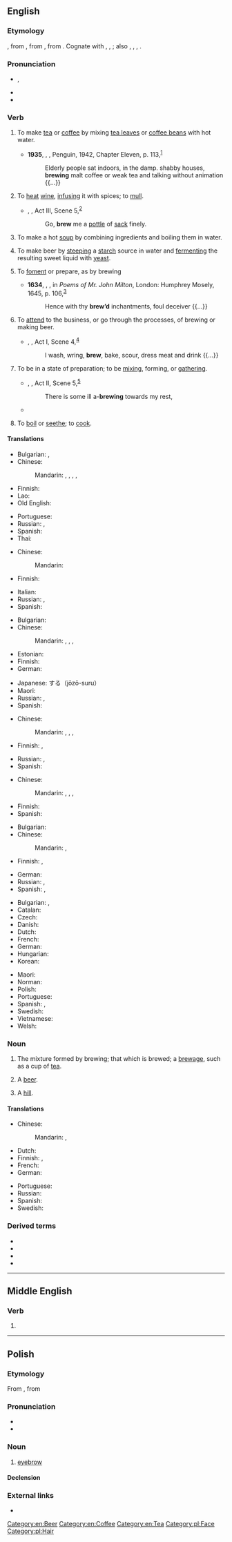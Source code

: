{{also|Brew}}
==English==

===Etymology===
{{PIE root|en|bʰrewh₁}}
{{inh|en|enm|brewen}}, from {{inh|en|ang|brēowan}}, from {{inh|en|gem-pro|*brewwaną}}, from {{der|en|ine-pro|*bʰrewh₁-}}. Cognate with 
{{cog|nl|brouwen}}, {{cog|de|brauen}}, {{cog|sv|brygga}}; also {{cog|grc|φρέαρ||well}}, {{cog|la|ferveo|fervēre|to be hot; to burn; to boil}}, {{cog|sga|bruth||violent, boiling heat}}, {{cog|sa|भुर्वन्||motion of water|tr=bhurván}}.

===Pronunciation===
* {{enPR|bro͞o}}, {{IPA|en|/bɹuː/|/bɹɪʊ̯/}}
* {{audio|en|en-us-brew.ogg|Audio (US)}}
* {{rhymes|en|uː}}

===Verb===
{{en-verb}}

# {{lb|en|transitive|intransitive}} To make [[tea]] or [[coffee]] by mixing [[tea leaf|tea leaves]] or [[coffee bean|coffee beans]] with hot water.
#* '''1935''', {{w|Christopher Isherwood}}, ''{{w|Mr Norris Changes Trains}}'', Penguin, 1942, Chapter Eleven, p. 113,<sup>[https://archive.org/details/mrnorrischangest00ishe]</sup>
#*: Elderly people sat indoors, in the damp. shabby houses, '''brewing''' malt coffee or weak tea and talking without animation {{...}}
# {{lb|en|transitive}} To [[heat]] [[wine]], [[infuse|infusing]] it with spices; to [[mull]].
#* {{circa|1600}} {{w|William Shakespeare}}, ''{{w|The Merry Wives of Windsor}}'', Act III, Scene 5,<sup>[http://www.opensourceshakespeare.org/views/plays/play_view.php?WorkID=merrywives&Scope=entire&pleasewait=1&msg=pl]</sup>
#*: Go, '''brew''' me a [[pottle]] of [[sack]] finely.
# {{lb|en|transitive|intransitive}} To make a hot [[soup]] by combining ingredients and boiling them in water.
# {{lb|en|transitive|intransitive}} To make beer by [[steeping]] a [[starch]] source in water and [[ferment]]ing the resulting sweet liquid with [[yeast]].
# {{lb|en|transitive}} To [[foment]] or prepare, as by brewing
#: {{syn|en|contrive|plot|hatch}}
#* '''1634''', {{w|John Milton}}, ''{{w|Comus (Milton)|Comus}}'', in ''Poems of Mr. John Milton'', London: Humphrey Mosely, 1645, p. 106,<sup>[http://name.umdl.umich.edu/A89149.0001.001]</sup>
#*: Hence with thy '''brew’d''' inchantments, foul deceiver {{...}}
# {{lb|en|intransitive}} To [[attend]] to the business, or go through the processes, of brewing or making beer.
#* {{circa|1600}} {{w|William Shakespeare}}, ''{{w|The Merry Wives of Windsor}}'', Act I, Scene 4,<sup>[http://www.opensourceshakespeare.org/views/plays/play_view.php?WorkID=merrywives&Scope=entire&pleasewait=1&msg=pl]</sup>
#*: I wash, wring, '''brew''', bake, scour, dress meat and drink {{...}}
# {{lb|en|intransitive|of an unwelcome event}} To be in a state of preparation; to be [[mix]]ing, forming, or [[gather]]ing.
#* {{circa|1596}} {{w|William Shakespeare}}, ''{{w|The Merchant of Venice}}'', Act II, Scene 5,<sup>[http://www.opensourceshakespeare.org/views/plays/play_view.php?WorkID=merchantvenice&Scope=entire&pleasewait=1&msg=pl]</sup>
#*: There is some ill a-'''brewing''' towards my rest,
#* {{quote-journal|en|date=January 11, 2011
|author=Jonathan Stevenson
|title=West Ham 2 - 1 Birmingham
|work=BBC
|url=http://news.bbc.co.uk/sport2/hi/football/league_cup/9354485.stm
|page=
|passage=Grant may have considered that only a performance of the very highest quality could keep him in a job - and the way his players started the game gave the 55-year-old shelter from the storm that was '''brewing'''.}}
# {{lb|en|transitive|obsolete}} To [[boil]] or [[seethe]]; to [[cook]].

====Translations====
{{trans-top|make tea or coffee}}
* Bulgarian: {{t+|bg|варя}}, {{t|bg|запарвам}}
* Chinese:
*: Mandarin: {{t+|cmn|沏|tr=qī}}, {{t+|cmn|泡|tr=pào}}, {{t+|cmn|煮|tr=zhǔ}}, {{t+|cmn|沖}}, {{t+|cmn|冲|tr=chōng}}
* Finnish: {{t+|fi|keittää}}
* Lao: {{t-needed|lo}}
* Old English: {{t|ang|brēowan}}
{{trans-mid}}
* Portuguese: {{t+|pt|infundir}}
* Russian: {{t+|ru|зава́ривать|impf}}, {{t+|ru|завари́ть|pf}}
* Spanish: {{t+|es|preparar}}
* Thai: {{t-needed|th}}
{{trans-bottom}}

{{trans-top|make a hot soup}}
* Chinese:
*: Mandarin: {{t+|cmn|煮|tr=zhǔ}}
* Finnish: {{t|fi|[[tehdä]] [[keittoa]]}}
{{trans-mid}}
* Italian: {{t+|it|bollire}}
* Russian: {{t+|ru|вари́ть|impf}}, {{t+|ru|свари́ть|pf}}
* Spanish: {{t-needed|es}}
{{trans-bottom}}

{{trans-top|to make beer}}
* Bulgarian: {{t+|bg|варя}}
* Chinese:
*: Mandarin: {{t+|cmn|釀造}}, {{t+|cmn|酿造|tr=niàngzào}}, {{t|cmn|釀製}}, {{t|cmn|酿制|tr=niàngzhì}}
* Estonian: {{t|et|pruulima}}
* Finnish: {{t|fi|[[panna]] [[olutta]]}}
* German: {{t+|de|brauen}}
{{trans-mid}}
* Japanese: {{t|ja|醸造}}する（jōzō-suru）
* Maori: {{t|mi|toroī}}
* Russian: {{t+|ru|вари́ть|impf}}, {{t+|ru|свари́ть|pf}}
* Spanish: {{t-needed|es}}
{{trans-bottom}}

{{trans-top|to contrive; plot}}
* Chinese:
*: Mandarin: {{t+|cmn|圖謀}}, {{t+|cmn|图谋|tr=túmóu}}, {{t+|cmn|密謀}}, {{t+|cmn|密谋|tr=mìmóu}}
* Finnish: {{t|fi|juonitella}}, {{t|fi|[[hautoa]] [[juonia]]}}
{{trans-mid}}
* Russian: {{t+|ru|плести́|impf}}, {{t+|ru|сплести́|pf}}
* Spanish: {{t-needed|es}}
{{trans-bottom}}

{{trans-top|to go through the process of brewing beer}}
* Chinese:
*: Mandarin: {{t+|cmn|釀造}}, {{t+|cmn|酿造|tr=niàngzào}}, {{t|cmn|釀製}}, {{t|cmn|酿制|tr=niàngzhì}}
{{trans-mid}}
* Finnish: {{t|fi|[[panna]] [[olutta]]}}
* Spanish: {{t-needed|es}}
{{trans-bottom}}

{{trans-top|to be in a state of preparation}}
* Bulgarian: {{t+|bg|приготвям}}
* Chinese:
*: Mandarin: {{t|cmn|[[在]][[醞釀]][[之]][[中]]}}, {{t|cmn|[[在]][[酝酿]][[之]][[中]]|tr=zài yùnniàng zhī zhōng}}
* Finnish: {{t+|fi|kyteä}}, {{t|fi|olla tekeillä}}
{{trans-mid}}
* German: {{t-check|de|zusammenbrauen|alt=sich zusammenbrauen}}
* Russian: {{t+|ru|назрева́ть|impf}}, {{t+|ru|назре́ть|pf}} {{qualifier|figurative}}
* Spanish: {{t+|es|hirviendo}}, {{t+|es|fermentando}}
{{trans-bottom}}

{{checktrans-top}}
* Bulgarian: {{t+|bg|смесвам}}, {{t+|bg|забърквам}}
* Catalan: {{t|ca|destilar}}
* Czech: {{t+|cs|vařit}}
* Danish: {{t|da|brygge}}
* Dutch: {{t+|nl|brouwen}}
* French: {{t+|fr|brasser}}
* German: {{t+|de|brauen}}
* Hungarian: {{t+|hu|főz}}
* Korean: {{t|ko|양조하다}}
{{trans-mid}}
* Maori: {{t|mi|kōpiro}}
* Norman: {{t|nrf|brachi}}
* Polish: {{t+|pl|warzyć|impf}}
* Portuguese: {{t+|pt|fermentar}}
* Spanish: {{t+|es|fermentar}}, {{t+|es|destilar}}
* Swedish: {{t+|sv|brygga}}
* Vietnamese: {{t-needed|vi}}
* Welsh: {{t+|cy|bragu}}
{{trans-bottom}}

===Noun===
{{en-noun}}

# {{senseid|en|mixture}} The mixture formed by brewing; that which is brewed; a [[brewage]], such as a cup of [[tea]].
# {{lb|en|slang}} A [[beer]].
# {{lb|en|British|informal}} A [[hill]].

====Translations====
{{trans-top|something brewed}}
* Chinese:
*: Mandarin: {{t|cmn|[[釀製]][[飲料]]}}, {{t|cmn|[[酿制]][[饮料]]|tr=niàngzhì yǐnliào}}
* Dutch: {{t+|nl|brouwsel|n}}
* Finnish: {{t|fi|mallasjuoma}}, {{t|fi|keitos}}
* French: {{t+|fr|breuvage|m}}
* German: {{t|de|Bräu|m}}
{{trans-mid}}
* Portuguese: {{t+|pt|infusão|f}}
* Russian: {{t+|ru|ва́рево|n}}
* Spanish: {{t+|es|destilado|m}}
* Swedish: {{t+|sv|brygd|c}}
{{trans-bottom}}

{{trans-see|beer}}

{{trans-see|cup of tea}}

{{trans-see|hill}}

===Derived terms===
* {{l|en|brewage}}
* {{l|en|brewer}}
* {{l|en|brewery}}
* {{l|en|brewhouse}}

[[Category:en:Beer]]
[[Category:en:Coffee]]
[[Category:en:Tea]]

----

==Middle English==

===Verb===
{{head|enm|verb}}

# {{alt form|enm|brewen}}

----

==Polish==

===Etymology===
From {{inh|pl|sla-pro|*bry}}, from {{etyl|ine-pro|pl}} {{m|ine-pro|*h₃bʰruHs}}

===Pronunciation===
* {{pl-IPA}}
* {{audio|pl|Pl-brew.ogg|audio}}

===Noun===
{{pl-noun|f}}

# [[eyebrow]]

====Declension====
{{pl-decl-noun-f|nomp=brwi}}

===External links===
* {{R:PWN}}

[[Category:pl:Face]]
[[Category:pl:Hair]]
